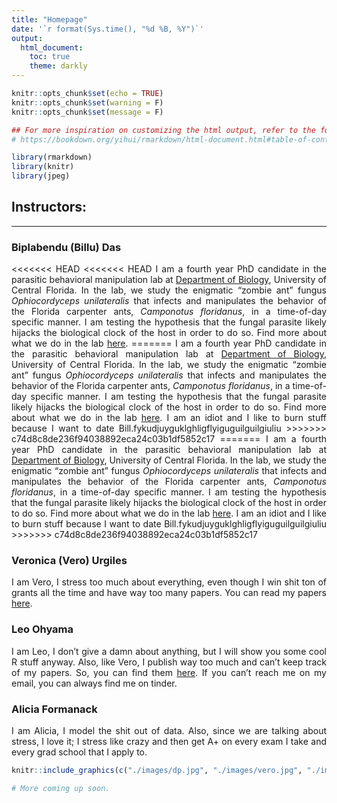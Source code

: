 ```yaml
---
title: "Homepage"
date: '`r format(Sys.time(), "%d %B, %Y")`'
output: 
  html_document:
    toc: true
    theme: darkly
---
```


<style>
body {text-align: justify}
</style>


```r
knitr::opts_chunk$set(echo = TRUE)
knitr::opts_chunk$set(warning = F)
knitr::opts_chunk$set(message = F)

## For more inspiration on customizing the html output, refer to the following:
# https://bookdown.org/yihui/rmarkdown/html-document.html#table-of-contents

```


```r
library(rmarkdown)
library(knitr)
library(jpeg)
```


## Instructors:

***

### Biplabendu (Billu) Das
    
<<<<<<< HEAD
<<<<<<< HEAD
I am a fourth year PhD candidate in the parasitic behavioral manipulation lab at [Department of Biology](http://sciences.ucf.edu/biology/), University of Central Florida. In the lab, we study the enigmatic "zombie ant" fungus _Ophiocordyceps unilateralis_ that infects and manipulates the behavior of the Florida carpenter ants, _Camponotus floridanus_, in a time-of-day specific manner. I am testing the hypothesis that the fungal parasite likely hijacks the biological clock of the host in order to do so. Find more about what we do in the lab [here](http://sciences.ucf.edu/biology/debekkerlab/). 
=======
I am a fourth year PhD candidate in the parasitic behavioral manipulation lab at [Department of Biology](http://sciences.ucf.edu/biology/), University of Central Florida. In the lab, we study the enigmatic "zombie ant" fungus _Ophiocordyceps unilateralis_ that infects and manipulates the behavior of the Florida carpenter ants, _Camponotus floridanus_, in a time-of-day specific manner. I am testing the hypothesis that the fungal parasite likely hijacks the biological clock of the host in order to do so. Find more about what we do in the lab [here](http://sciences.ucf.edu/biology/debekkerlab/). I am an idiot and I like to burn stuff because I want to date Bill.fykudjuyguklghligflyiguguilguilgiuliu
>>>>>>> c74d8c8de236f94038892eca24c03b1df5852c17
=======
I am a fourth year PhD candidate in the parasitic behavioral manipulation lab at [Department of Biology](http://sciences.ucf.edu/biology/), University of Central Florida. In the lab, we study the enigmatic "zombie ant" fungus _Ophiocordyceps unilateralis_ that infects and manipulates the behavior of the Florida carpenter ants, _Camponotus floridanus_, in a time-of-day specific manner. I am testing the hypothesis that the fungal parasite likely hijacks the biological clock of the host in order to do so. Find more about what we do in the lab [here](http://sciences.ucf.edu/biology/debekkerlab/). I am an idiot and I like to burn stuff because I want to date Bill.fykudjuyguklghligflyiguguilguilgiuliu
>>>>>>> c74d8c8de236f94038892eca24c03b1df5852c17

### Veronica (Vero) Urgiles

I am Vero, I stress too much about everything, even though I win shit ton of grants all the time and have way too many papers. You can read my papers [here](https://scholar.google.co.in/citations?user=nvjFNZ8AAAAJ&hl=en&oi=ao). 

### Leo Ohyama

I am Leo, I don't give a damn about anything, but I will show you some cool R stuff anyway. Also, like Vero, I publish way too much and can't keep track of my papers. So, you can find them [here](https://scholar.google.co.in/citations?user=_x_MH_kAAAAJ&hl=en&oi=ao). If you can't reach me on my email, you can always find me on tinder. 

### Alicia Formanack

I am Alicia, I model the shit out of data. Also, since we are talking about stress, I love it; I stress like crazy and then get A+ on every exam I take and every grad school that I apply to. 



```r
knitr::include_graphics(c("./images/dp.jpg", "./images/vero.jpg", "./images/leo.jpg", "./images/alcia.jpg"))
```


```r
# More coming up soon.
```

